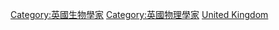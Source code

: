 [[Category:英國生物學家|Category:英國生物學家]]
[[Category:英國物理學家|Category:英國物理學家]]
[[Category:生物物理學家|United Kingdom]]